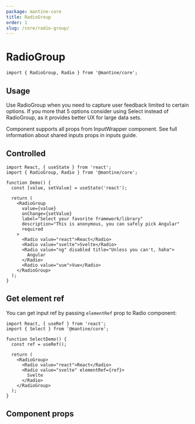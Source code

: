 ```yaml
---
package: mantine-core
title: RadioGroup
order: 1
slug: /core/radio-group/
---
```



# RadioGroup

<PageHeader
  source="mantine-core/src/RadioGroup/RadioGroup.tsx"
  docs="core/RadioGroup.mdx"
  package="@mantine/core"
/>

```tsx
import { RadioGroup, Radio } from '@mantine/core';
```

## Usage

Use RadioGroup when you need to capture user feedback limited to certain options.
If you more that 5 options consider using <GatsbyLink to="/core/select">Select</GatsbyLink> instead of RadioGroup,
as it provides better UX for large data sets.

Component supports all props from <GatsbyLink to="/core/input-wrapper">InputWrapper</GatsbyLink> component.
See full information about shared inputs props in <GatsbyLink to="/guides/inputs">inputs guide</GatsbyLink>.

<RadioGroupConfigurator />

## Controlled

```tsx
import React, { useState } from 'react';
import { RadioGroup, Radio } from '@mantine/core';

function Demo() {
  const [value, setValue] = useState('react');

  return (
    <RadioGroup
      value={value}
      onChange={setValue}
      label="Select your favorite framework/library"
      description="This is anonymous, you can safely pick Angular"
      required
    >
      <Radio value="react">React</Radio>
      <Radio value="svelte">Svelte</Radio>
      <Radio value="ng" disabled title="Unless you can't, haha">
        Angular
      </Radio>
      <Radio value="vue">Vue</Radio>
    </RadioGroup>
  );
}
```

## Get element ref

You can get input ref by passing `elementRef` prop to Radio component:

```tsx
import React, { useRef } from 'react';
import { Select } from '@mantine/core';

function SelectDemo() {
  const ref = useRef();

  return (
    <RadioGroup>
      <Radio value="react">React</Radio>
      <Radio value="svelte" elementRef={ref}>
        Svelte
      </Radio>
    </RadioGroup>
  );
}
```

## Component props

<PropsTable component="RadioGroup" />

